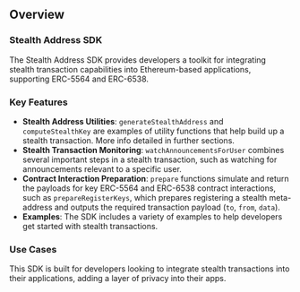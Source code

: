 ## Overview

### Stealth Address SDK

The Stealth Address SDK provides developers a toolkit for integrating stealth transaction capabilities into Ethereum-based applications, supporting ERC-5564 and ERC-6538.

### Key Features

- **Stealth Address Utilities**: `generateStealthAddress` and `computeStealthKey` are examples of utility functions that help build up a stealth transaction. More info detailed in further sections.
- **Stealth Transaction Monitoring**: `watchAnnouncementsForUser` combines several important steps in a stealth transaction, such as watching for announcements relevant to a specific user.
- **Contract Interaction Preparation**: `prepare` functions simulate and return the payloads for key ERC-5564 and ERC-6538 contract interactions, such as `prepareRegisterKeys`, which prepares registering a stealth meta-address and outputs the required transaction payload (`to`, `from`, `data`).
- **Examples**: The SDK includes a variety of examples to help developers get started with stealth transactions.

### Use Cases

This SDK is built for developers looking to integrate stealth transactions into their applications, adding a layer of privacy into their apps.
